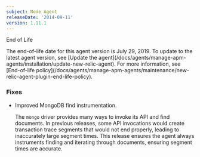 ```yaml
---
subject: Node Agent
releaseDate: '2014-09-11'
version: 1.11.1
---
```


End of Life

<Callout variant="important">
  The end-of-life date for this agent version is July 29, 2019. To update to the latest agent version, see [Update the agent](/docs/agents/manage-apm-agents/installation/update-new-relic-agent). For more information, see [End-of-life policy](/docs/agents/manage-apm-agents/maintenance/new-relic-agent-plugin-end-life-policy).
</Callout>

### Fixes

* Improved MongoDB find instrumentation.

  The `mongo` driver provides many ways to invoke its API and find documents. In previous releases, some API invocations would create transaction trace segments that would not end properly, leading to inaccurately large segment times. This release ensures the agent always instruments finding and iterating through documents, ensuring segment times are accurate.
